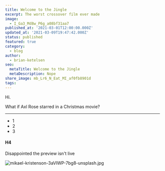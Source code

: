 ```yaml
---
title: Welcome to the Jingle
excerpt: The worst crossover film ever made
image:
  - I_Ga3_Md8w_P6g_a08bf31aa7
published_at: '2021-03-01T12:00:00.000Z'
updated_at: '2021-03-09T19:47:42.000Z'
status: published
featured: true
category:
  - blog
author:
  - brian-ketelsen
seo:
  metaTitle: Welcome to the Jingle
  metaDescription: Nope
share_image: mb_Lr6_N_Eat_MI_af0fb8901d
tags:
---
```


Hi.

What if Axl Rose starred in a Christmas movie?

---

- 1
- 2
- 3

#### H4

Disappointed the preview isn't live

![mikael-kristenson-3aVlWP-7bg8-unsplash.jpg](/uploads/mikael_kristenson_3a_Vl_WP_7bg8_unsplash_87b03c5431.jpg)
